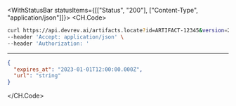 

<WithStatusBar statusItems={[["Status", "200"], ["Content-Type", "application/json"]]}>
  <CH.Code>
  ```bash Example Request
  curl https://api.devrev.ai/artifacts.locate?id=ARTIFACT-12345&version=2023-01-01T12%3A00%3A00.000Z \
--header 'Accept: application/json' \
--header 'Authorization: '
  ```
  ---

  ```json Example Response
  {
    "expires_at": "2023-01-01T12:00:00.000Z",
    "url": "string"
  }
  ```
  </CH.Code>
</WithStatusBar>
